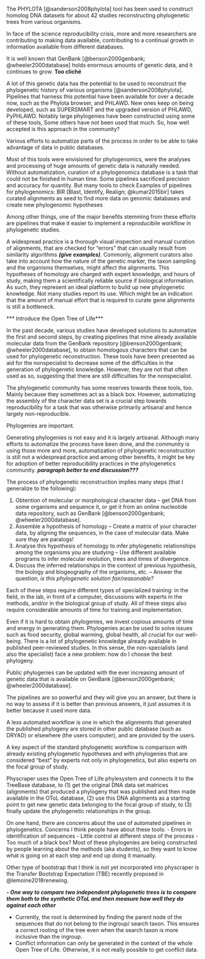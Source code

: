 The PHYLOTA [@sanderson2008phylota] tool has been used to construct homolog DNA datasets for about 42 studies reconstructing phylogenetic trees from various organisms.

In face of the science reproducibility crisis, more and more researchers are contributing to making data available, contributing to a continual growth in information available from different databases.

It is well known that GenBank [@benson2000genbank; @wheeler2000database] holds enormous amounts of genetic data, and it continues to grow. **Too cliché**

A lot of this genetic data has the potential to be used to reconstruct the phylogenetic
history of various organisms [@sanderson2008phylota].
Pipelines that harness this potential have been available for over a decade now, such
as the Phylota browser, and PHLAWD. New ones keep on being developed, such as SUPERSMART
and the upgraded version of PHLAWD, PyPHLAWD.
Notably large phylogenies have been constructed using some of these tools,
Some others have not been used that much. So, how well accepted is this approach in the community?

Various efforts to automatize parts of the process in order to be able to take advantage of data in public databases.

Most of this tools were envisioned for phylogenomics, were the analyses and processing of huge amounts of genetic data is naturally needed. Without automatization, curation of a phylogenomics database is a task that could not be finished in human time.
Some pipelines sacrificed precision and accuracy for quantity. But many tools to check
Examples of pipelines for phylogenomics:
BIR [Blast, Identify, Realign; @kumar2015bir] takes curated alignments as seed to find more data on genomic databases and create new phylogenomic hypotheses

Among other things, one of the major benefits stemming from these efforts are pipelines that make it easier to implement a reproducibile workflow in phylogenetic studies.


A widespread practice is a thorough visual inspection and manual curation of alignments, that are checked for "errors" that can usually result from similarity algorithms ***(give examples)***.
Commonly, alignment curators also take into account how the nature of the genetic marker, the taxon sampling and the organisms themselves, might affect the alignments. This hypotheses of homology are charged with expert knowledge, and hours of study, making them a scientifically reliable source if biological information.
As such, they represent an ideal platform to build up new phylogenetic knowledge.
Not many studies report its use.
Which might be an indication that the amount of manual effort that is required to curate gene alignments is still a bottleneck.


*** Introduce the Open Tree of Life***


In the past decade, various studies have developed solutions to automatize the first and second steps, by creating
pipelines that mine already available molecular data from the GenBank repository [@benson2000genbank; @wheeler2000database],
to obtain homologous characters that can be used for phylogenetic reconstruction.
These tools have been presented as aid for the nonspecialist to decrease some of
the difficulties in the generation of phylogenetic knowledge. However, they are
not that often used as so, suggesting that there are still difficulties for the nonspecialist.

The phylogenetic community has some reserves towards these tools, too. Mainly because they sometimes act as a black box.
However, automatizing the assembly of the character data set is a crucial step towards
reproducibility for a task that was otherwise primarily artisanal and hence largely
non-reproducible.

Phylogenies are important.

Generating phylogenies is not easy and it is largely artisanal. Although many efforts to automatize the process have been done, and the community is using those more and more, automatization of phylogenetic reconstruction is still not a widespread practice and among other benefits, it might be key for adoption of better reproducibility practices in the phylogenetics community. ***paragraph better to end discussion??? ***



The process of phylogenetic reconstruction implies many steps (that I generalize to the following):

1. Obtention of molecular or morphological character data -- get DNA from some organisms
and sequence it, or get it from an online nucleotide data repository, such as GenBank [@benson2000genbank; @wheeler2000database].
1. Assemble a hypothesis of homology -- Create a matrix of your character data, by
aligning the sequences, in the case of molecular data. Make sure thay are paralogs!
1. Analyse this hypothesis of homology to infer phylogenetic relationships among
the organisms you are studying -- Use different available programs to infer molecular
evolution, trees and times of divergence.
1. Discuss the inferred relationships in the context of previous hypothesis, the
biology and biogeography of the organisms, etc. -- Answer the question, *is this phylogenetic solution fair/reasonable?*

Each of these steps require different types of specialized training: in the field,
in the lab, in front of a computer, discussions with experts in the methods, and/or in the biological group of study.
All of these steps also require considerable amounts of time for training and implementation.

Even if it is hard to obtain phylogenies, we invest copious amounts of time and energy in generating them.
Phylogenies acan be used to solve issues such as food security, global warming, global health, all crucial for our well-being.
There is a lot of phylogenetic knowledge already available in published peer-reviewed studies.
In this sense, the non-specialists (and also the specialist) face a new problem: how do I choose the best phylogeny.

Public phylogenies can be updated with the ever increasing amount of genetic data that is available on GenBank [@benson2000genbank; @wheeler2000database].

The pipelines are so powerful and they will give you an answer, but there
is no way to assess if it is better than previous answers, it just assumes it is
better because it used more data.

A less automated workflow is one in which the alignments that generated the published
phylogeny are stored in other public database (such as DRYAD) or elsewhere (the users computer), and
are provided by the users.

A key aspect of the standard phylogenetic workflow is comparison with already existing
phylogenetic hypotheses and with phylogenies that are considered "best" by experts
not only in phylogenetics, but also experts on the focal group of study.

Physcraper uses the Open Tree of Life phylesystem and connects it
to the TreeBase database, to (1) get the original DNA data set matrices (alignments) that produced
a phylogeny that was published and then made available in the OToL database, (2)
use this DNA alignments as a starting point to get new genetic data belonging
to the focal group of study, to (3) finally update the phylogenetic relationships in the group.

On one hand, there are concerns about the use of automated pipelines in phylogenetics.
Concerns I think people have about these tools:
- Errors in identification of sequences
- Little control at different steps of the process
- Too much of a black box? Most of these phylogenies are being constructed by people learning about the methods (aka students), so they want to know what is going on at each step and end up doing it manually.


Other type of bootstrap that I think is not yet incorporated into physcraper is the Transfer Bootstrap Expectation (TBE) recently proposed in @lemoine2018renewing.


***- One way to compare two independent phylogenetic trees is to compare them both to
the synthetic OToL and then measure how well they do against each other***

- Currently, the root is determined by finding the parent node of the sequences that do not belong to the ingroup/ search taxon. This ensures a correct rooting of the tree even when the search taxon is more inclusive than the ingroup.
- Conflict information can only be generated in the context of the whole Open Tree of Life. Otherwise, it is not really possible to get conflict data.
